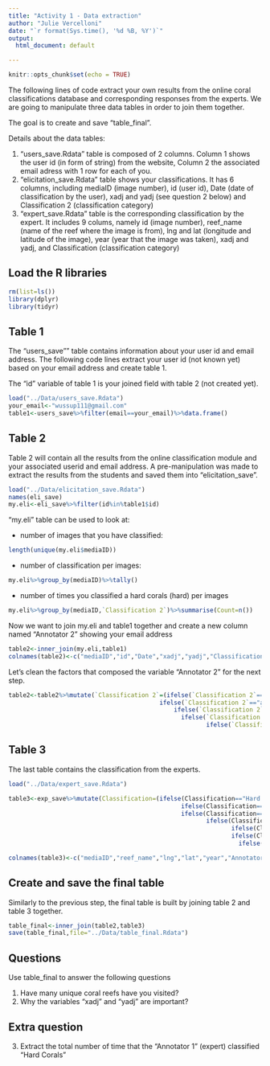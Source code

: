 ```yaml
---
title: "Activity 1 - Data extraction"
author: "Julie Vercelloni"
date: "`r format(Sys.time(), '%d %B, %Y')`"
output:
  html_document: default

---
```


<style>
table, td, th {
 border: none;
 padding-left: 1em;
 padding-right: 1em;
 min-width: 50%;
 margin-left: auto;
 margin-right: auto;
 margin-top: 1em;
 margin-bottom: 1em;
}
</style>

```r
knitr::opts_chunk$set(echo = TRUE)
```

The following lines of code extract your own results from the online coral classifications database and corresponding responses from the experts. We are going to manipulate three data tables in order to join them together.

The goal is to create and save "table_final".

Details about the data tables: 

(1) "users_save.Rdata" table is composed of 2 columns. Column 1 shows the user id (in form of string) from the website, Column 2 the associated email adress with 1 row for each of you. 
(2) "elicitation_save.Rdata" table shows your classifications. It has 6 columns, including mediaID (image number), id (user id), Date (date of classification by the user), xadj and yadj (see question 2 below) and Classification 2 (classification category)
(3) "expert_save.Rdata" table is the corresponding classification by the expert. It includes 9 colums, namely id (image number), reef_name (name of the reef where the image is from), lng and lat (longitude and latitude of the image), year (year that the image was taken), xadj and yadj, and Classification (classification category)

## Load the R libraries

```r
rm(list=ls())
library(dplyr)
library(tidyr)

```

## Table 1

The "users_save"" table contains information about your user id and email address. The following code lines extract your user id (not known yet) based on your email address and create table 1. 

The "id" variable of table 1 is your joined field with table 2 (not created yet). 

```r
load("../Data/users_save.Rdata")
your_email<-"wussup111@gmail.com"
table1<-users_save%>%filter(email==your_email)%>%data.frame()
```

## Table 2

Table 2 will contain all the results from the online classification module and your associated userid and email address. A pre-manipulation was made to extract the results from the students and saved them into "elicitation_save".  

```r
load("../Data/elicitation_save.Rdata")
names(eli_save)
my.eli<-eli_save%>%filter(id%in%table1$id)
```
"my.eli" table can be used to look at:

- number of images that you have classified: 
```r
length(unique(my.eli$mediaID))
```

- number of classification per images: 
```r
my.eli%>%group_by(mediaID)%>%tally()
```

- number of times you classified a hard corals (hard) per images
```r
my.eli%>%group_by(mediaID,`Classification 2`)%>%summarise(Count=n())
```

Now we want to join my.eli and table1 together and create a new column named "Annotator 2" showing your email address 

```r
table2<-inner_join(my.eli,table1)
colnames(table2)<-c("mediaID","id","Date","xadj","yadj","Classification 2","Annotator 2")
```

Let's clean the factors that composed the variable "Annotator 2" for the next step. 

```r
table2<-table2%>%mutate(`Classification 2`=(ifelse(`Classification 2`=="hard","Hard Corals",
                                          ifelse(`Classification 2`=="algue","Algae",
                                              ifelse(`Classification 2`=="soft","Soft Corals",
                                                ifelse(`Classification 2`=="sand","Sand",
                                                       ifelse(`Classification 2`=="other","Other","Not_benthic")))))))

```

## Table 3

The last table contains the classification from the experts. 

```r
load("../Data/expert_save.Rdata")

table3<-exp_save%>%mutate(Classification=(ifelse(Classification=="Hard corals","Hard Corals",
                                                ifelse(Classification=="Hard Corals","Hard Corals",
                                                ifelse(Classification=="Algae","Algae",
                                                       ifelse(Classification=="Soft Coral","Soft Corals",
                                                              ifelse(Classification=="Soft Corals","Soft Corals",
                                                              ifelse(Classification=="Sand","Sand",
                                                                ifelse(Classification=="Other","Other","Not_benthic")))))))))

colnames(table3)<-c("mediaID","reef_name","lng","lat","year","Annotator1","xadj","yadj","Classification 1")
```

## Create and save the final table

Similarly to the previous step, the final table is built by joining table 2 and table 3 together. 

```r
table_final<-inner_join(table2,table3)
save(table_final,file="../Data/table_final.Rdata")
```

## Questions

Use table_final to answer the following questions

1. Have many unique coral reefs have you visited?    
2. Why the variables "xadj" and "yadj" are important?

## Extra question

3. Extract the total number of time that the "Annotator 1" (expert) classified "Hard Corals"